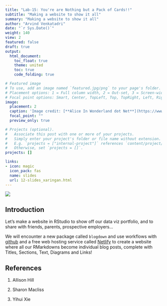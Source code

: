 ```yaml
---
title: "Lab-15: You're are Nothing but a Pack of Cards!!"
subtitle: "Making a website to show it all"
summary: "Making a website to show it all"
author: "Arvind Venkatadri"
date: "`r Sys.Date()`"
weight: 140
view: 2
featured: false
draft: true
output:
  html_document:
    toc_float: true
    theme: united
    toc: true
    code_folding: true

# Featured image
# To use, add an image named `featured.jpg/png` to your page's folder.
# Placement options: 1 = Full column width, 2 = Out-set, 3 = Screen-width
# Focal point options: Smart, Center, TopLeft, Top, TopRight, Left, Right, BottomLeft, Bottom, BottomRight
image:
  placement: 2
  caption: 'Image credit: [**Alice In Wonderland dot Net**](https://www.alice-in-wonderland.net/)'
  focal_point: ""
  preview_only: true

# Projects (optional).
#   Associate this post with one or more of your projects.
#   Simply enter your project's folder or file name without extension.
#   E.g. `projects = ["internal-project"]` references `content/project/deep-learning/index.md`.
#   Otherwise, set `projects = []`.
projects: []

links:
- icon: magic
  icon_pack: fas
  name: slides
  url: 12-slides_xaringan.html
---
```


![](featured.jpg)

## Introduction

Let's make a website in RStudio to show off our data viz portfolio, and to share with friends, parents, prospective employers...

We will encounter a new package called `blogdown` and use workflows with [github](https://github.com) and a free web hosting service called [Netlify](https://www.netlify.app) to create a website where all our RMarkdowns become individual blog posts, complete with Titles, Sections, Text, Diagrams and Links!


## References

1. Allison Hill  


2. Sharon Macliss


3. Yihui Xie  

